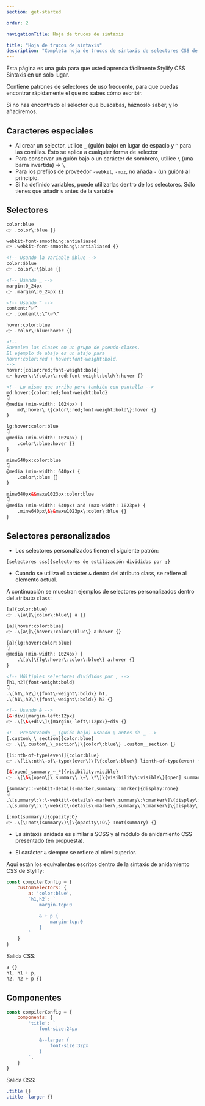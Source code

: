 ```yaml
---
section: get-started

order: 2

navigationTitle: Hoja de trucos de sintaxis

title: "Hoja de trucos de sintaxis"
description: "Completa hoja de trucos de sintaxis de selectores CSS de Stylify"
---
```


Esta página es una guía para que usted aprenda fácilmente Stylify CSS Sintaxis en un solo lugar.

Contiene patrones de selectores de uso frecuente, para que puedas encontrar rápidamente el que no sabes cómo escribir.

<Note>Si no has encontrado el selector que buscabas, háznoslo saber, y lo añadiremos.</Note>

## Caracteres especiales
- Al crear un selector, utilice `_` (guión bajo) en lugar de espacio y `^` para las comillas. Esto se aplica a cualquier forma de selector
- Para conservar un guión bajo o un carácter de sombrero, utilice `\` (una barra invertida) => `\_`
- Para los prefijos de proveedor `-webkit`, `-moz`, no añada `-` (un guión) al principio.
- Si ha definido variables, puede utilizarlas dentro de los selectores. Sólo tienes que añadir `$` antes de la variable

## Selectores

```html
color:blue
👉 .color\:blue {}

webkit-font-smoothing:antialiased
👉 .webkit-font-smoothing\:antialiased {}

<!-- Usando la variable $blue -->
color:$blue
👉 .color\:\$blue {}

<!-- Usando _ -->
margin:0_24px
👉 .margin\:0_24px {}

<!-- Usando ^ -->
content:^✅^
👉 .content\:\^\✅\^

hover:color:blue
👉 .color\:blue:hover {}

<!--
Envuelva las clases en un grupo de pseudo-clases.
El ejemplo de abajo es un atajo para
hover:color:red + hover:font-weight:bold.
-->
hover:{color:red;font-weight:bold}
👉 hover\:\{color\:red;font-weight:bold\}:hover {}

<!-- Lo mismo que arriba pero también con pantalla -->
md:hover:{color:red;font-weight:bold}
👇
@media (min-width: 1024px) {
	md\:hover\:\{color\:red;font-weight:bold\}:hover {}
}

lg:hover:color:blue
👇
@media (min-width: 1024px) {
	.color\:blue:hover {}
}

minw640px:color:blue
👇
@media (min-width: 640px) {
	.color\:blue {}
}

minw640px&&maxw1023px:color:blue
👇
@media (min-width: 640px) and (max-width: 1023px) {
	.minw640px\&\&maxw1023px\:color\:blue {}
}
```

## Selectores personalizados

- Los selectores personalizados tienen el siguiente patrón:
```
[selectores css]{selectores de estilización divididos por ;}
```

- Cuando se utiliza el carácter `&` dentro del atributo class, se refiere al elemento actual.

A continuación se muestran ejemplos de selectores personalizados dentro del atributo `class`:
```html
[a]{color:blue}
👉 .\[a\]\{color\:blue\} a {}

[a]{hover:color:blue}
👉 .\[a\]\{hover\:color\:blue\} a:hover {}

[a]{lg:hover:color:blue}
👇
@media (min-width: 1024px) {
	.\[a\]\{lg\:hover\:color\:blue\} a:hover {}
}

<!-- Múltiples selectores divididos por , -->
[h1,h2]{font-weight:bold}
👇
.\[h1\,h2\]\{font\-weight\:bold\} h1,
.\[h1\,h2\]\{font\-weight\:bold\} h2 {}

<!-- Usando & -->
[&+div]{margin-left:12px}
👉 .\[\&\+div\]\{margin\-left\:12px\}+div {}

<!-- Preservando _ (guión bajo) usando \ antes de _ -->
[.custom\_\_section]{color:blue}
👉 .\[\.custom\_\_section\]\{color\:blue\} .custom__section {}

[li:nth-of-type(even)]{color:blue}
👉 .\[li\:nth\-of\-type\(even\)\]\{color\:blue\} li:nth-of-type(even) {}

[&[open]_summary_~_*]{visibility:visible}
👉 .\[\&\[open\]\_summary\_\~\_\*\]\{visibility\:visible\}[open] summary ~ * {}

[summary::-webkit-details-marker,summary::marker]{display:none}
👇
.\[summary\:\:\-webkit\-details\-marker\,summary\:\:marker\]\{display\:none\} summary::-webkit-details-marker,
.\[summary\:\:\-webkit\-details\-marker\,summary\:\:marker\]\{display\:none\} summary::marker {}

[:not(summary)]{opacity:O}
👉 .\[\:not\(summary\)\]\{opacity\:O\} :not(summary) {}
```

- La sintaxis anidada es similar a SCSS y al módulo de anidamiento CSS presentado (en propuesta).

- El carácter `&` siempre se refiere al nivel superior.

Aquí están los equivalentes escritos dentro de la sintaxis de anidamiento CSS de Stylify:
```javascript
const compilerConfig = {
	customSelectors: {
		a: 'color:blue',
		`h1,h2`: `
			margin-top:0

			& + p {
				margin-top:0
			}
		`
	}
}
```

Salida CSS:
```css
a {}
h1, h1 + p,
h2, h2 + p {}
```


## Componentes

```javascript
const compilerConfig = {
	components: {
		'title': `
			font-size:24px

			&--larger {
				font-size:32px
			}
		`,
	}
}
```

Salida CSS:
```css
.title {}
.title--larger {}
```
